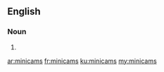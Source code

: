 ==English==

===Noun===
{{head|en|plural}}

# {{plural of|minicam|lang=en|nocat=1}}

[[ar:minicams]]
[[fr:minicams]]
[[ku:minicams]]
[[my:minicams]]